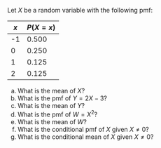 Let $X$ be a random variable with the following pmf:

::: {.center-table}
| $x$ | $P(X=x)$ |
|-----|----------|
| -1  | 0.500    |
| 0   | 0.250    |
| 1   | 0.125    |
| 2   | 0.125    |
:::

a.  What is the mean of $X$?
b.  What is the pmf of $Y = 2X-3$?
c.  What is the mean of $Y$?
d.  What is the pmf of $W = X^2$?
e.  What is the mean of $W$?
f.  What is the conditional pmf of $X$ given $X \neq 0$?
g.  What is the conditional mean of $X$ given $X \neq 0$?